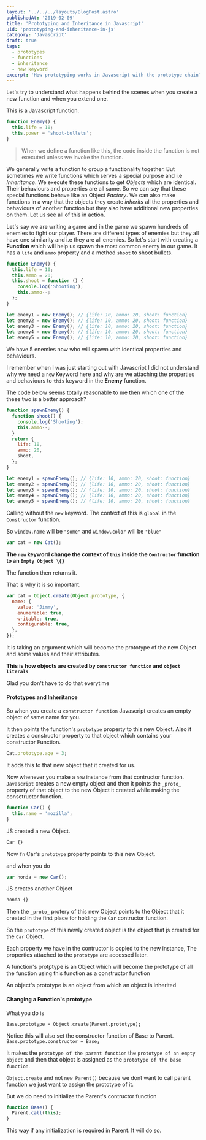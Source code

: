 ```yaml
---
layout: '../../../layouts/BlogPost.astro'
publishedAt: '2019-02-09'
title: 'Prototyping and Inheritance in Javascript'
uid: 'prototyping-and-inheritance-in-js'
category: 'Javascript'
draft: true
tags:
  - prototypes
  - functions
  - inheritance
  - new keyword
excerpt: 'How prototyping works in Javascript with the prototype chain?.'
---
```


Let's try to understand what happens behind the scenes when you create a new function and when you extend one.

This is a Javascript function.

```js
function Enemy() {
  this.life = 10;
  this.power = 'shoot-bullets';
}
```

> When we define a function like this, the code inside the function is not executed unless we invoke the function.

We generally write a function to group a functionality together. But sometimes we write functions
which serves a special purpose and i.e _Inheritance_. We execute these functions to get _Objects_ which are identical.
Their behaviours and properties are all same. So we can say that these special functions behave like an Object _Factory_.
We can also make functions in a way that the objects they create _inherits_ all the properties and behaviours of another function
but they also have additional new properties on them. Let us see all of this in action.

Let's say we are writing a game and in the game we spawn hundreds of enemies to fight our player. There are different types
of enemies but they all have one similarity and i.e they are all enemies. So let's start with creating a **Function** which will help
us spawn the most common enemy in our game. It has a `life` and `ammo` property and a method `shoot` to shoot bullets.

```js
function Enemy() {
  this.life = 10;
  this.ammo = 20;
  this.shoot = function () {
    console.log('Shooting');
    this.ammo--;
  };
}

let enemy1 = new Enemy(); // {life: 10, ammo: 20, shoot: function}
let enemy2 = new Enemy(); // {life: 10, ammo: 20, shoot: function}
let enemy3 = new Enemy(); // {life: 10, ammo: 20, shoot: function}
let enemy4 = new Enemy(); // {life: 10, ammo: 20, shoot: function}
let enemy5 = new Enemy(); // {life: 10, ammo: 20, shoot: function}
```

We have 5 enemies now who will spawn with identical properties and behaviours.

I remember when I was just starting out with Javascript I did not understand why we need a `new` Keyword here and why are we attaching
the properties and behaviours to `this` keyword in the **Enemy** function.

The code below seems totally reasonable to me then which one of the these two is a better approach?

```js
function spawnEnemy() {
  function shoot() {
    console.log('Shooting');
    this.ammo--;
  }
  return {
    life: 10,
    ammo: 20,
    shoot,
  };
}

let enemy1 = spawnEnemy(); // {life: 10, ammo: 20, shoot: function}
let enemy2 = spawnEnemy(); // {life: 10, ammo: 20, shoot: function}
let enemy3 = spawnEnemy(); // {life: 10, ammo: 20, shoot: function}
let enemy4 = spawnEnemy(); // {life: 10, ammo: 20, shoot: function}
let enemy5 = spawnEnemy(); // {life: 10, ammo: 20, shoot: function}
```

Calling without the `new` keyword. The context of this is `global` in the `Constructor` function.

So `window.name` will be `"some"` and
`window.color` will be `"blue"`

```js
var cat = new Cat();
```

**The `new` keyword change the context of `this` inside the `Contructor` function to an `Empty Object \{}`**

The function then returns it.

That is why it is so important.

```js
var cat = Object.create(Object.prototype, {
  name: {
    value: 'Jimmy',
    enumerable: true,
    writable: true,
    configurable: true,
  },
});
```

It is taking an argument which will become the prototype of the new Object and some values and their attributes.

**This is how objects are created by `constructor function` and `object literals`**

Glad you don't have to do that everytime

#### Prototypes and Inheritance

So when you create a `constructor function` Javascript creates an empty object of same name for you.

It then points the function's `prototype` property to this new Object.
Also it creates a constructor property to that object which contains your constructor Function.

```js
Cat.prototype.age = 3;
```

It adds this to that new object that it created for us.

Now whenever you make a `new` instance from that contructor function.
`Javascript` creates a new empty object and then it points the `_proto_` property of that object to the new Object it created while making the consctructor function.

```js
function Car() {
  this.name = 'mozilla';
}
```

JS created a new Object.

```js
Car {}
```

Now `fn` Car's `prototype` property points to this new Object.

and when you do

```js
var honda = new Car();
```

JS creates another Object

```js
honda {}
```

Then the `_proto_` protery of this new Object points to the Object that it created in the first place for holding the `Car` contructor function.

So the `prototype` of this newly created object is the object that js created for the `Car` Object.

Each property we have in the contructor is copied to the new instance,
The properties attached to the `prototype` are accessed later.

A function's protptype is an Object which will become the prototype of all the function using this function as a constructor function

An object's prototype is an object from which an object is inherited

#### Changing a Function's prototype

What you do is

`Base.prototype = Object.create(Parent.prototype);`

Notice this will also set the constructor function of Base to Parent.
`Base.prototype.constructor = Base;`

It makes the `prototype of the parent function` the `prototype of an empty object` and then that object is assigned as the `prototype of the base function`.

`Object.create` and not `new Parent()` because we dont want to call parent function we just want to assign the prototype of it.

But we do need to initialize the Parent's contructor function

```js
function Base() {
  Parent.call(this);
}
```

This way if any initialization is required in Parent. It will do so.
